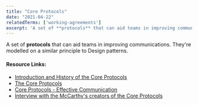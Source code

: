 ```yaml
---
title: "Core Protocols"
date: "2021-04-22"
relatedTerms: ['working-agreements']
excerpt: 'A set of **protocols** that can aid teams in improving communications. They're modelled on'
---
```


A set of **protocols** that can aid teams in improving communications. They're modelled on a similar principle to Design patterns.

#### Resource Links:

- [Introduction and History of the Core Protocols](https://www.plays-in-business.com/the-core-protocols-make-yourself-and-your-team-great/)
- [The Core Protocols](https://thecoreprotocols.org/)
- [Core Protocols - Effective Communication](https://blog.crisp.se/2017/11/12/martinchristensen/core-protocols-effective-communication)
- [Interview with the McCarthy's creators of the Core Protocols](https://www.infoq.com/interviews/mccarthy-core-protocols/)


